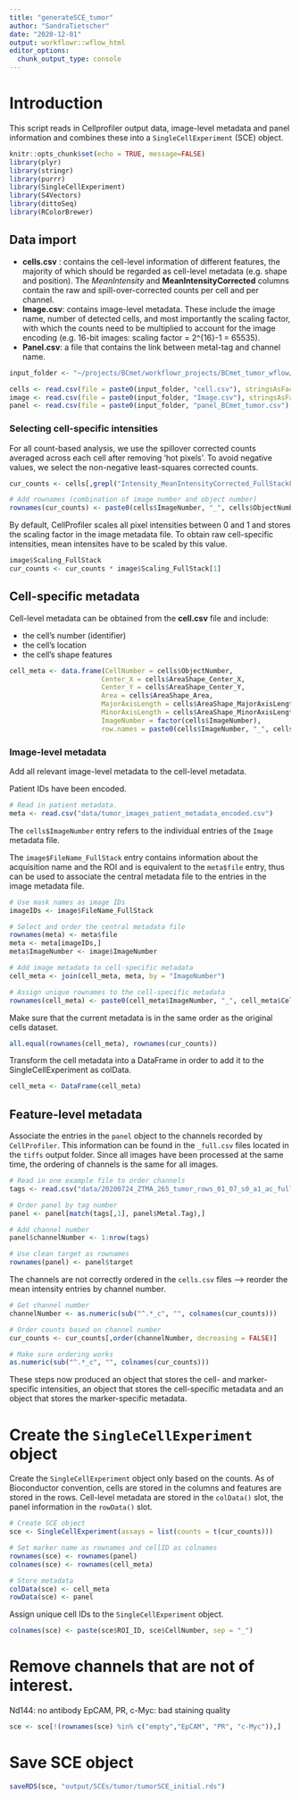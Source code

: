 ```yaml
---
title: "generateSCE_tumor"
author: "SandraTietscher"
date: "2020-12-01"
output: workflowr::wflow_html
editor_options:
  chunk_output_type: console
---
```


# Introduction

This script reads in Cellprofiler output data, image-level metadata and panel information and combines these into a `SingleCellExperiment` (SCE) object.

```r
knitr::opts_chunk$set(echo = TRUE, message=FALSE)
library(plyr)
library(stringr)
library(purrr)
library(SingleCellExperiment)
library(S4Vectors)
library(dittoSeq)
library(RColorBrewer)
```

## Data import

* __cells.csv__ : contains the cell-level information of different features, the majority of which should be regarded as cell-level metadata (e.g. shape and position). The _MeanIntensity_ and __MeanIntensityCorrected__ columns contain the raw and spill-over-corrected counts per cell and per channel.
* __Image.csv__: contains image-level metadata. These include the image name, number of detected cells, and most importantly the scaling factor, with which the counts need to be multiplied to account for the image encoding (e.g. 16-bit images: scaling factor = 2^{16}-1 = 65535).
* __Panel.csv__: a file that contains the link between metal-tag and channel name. 


```r
input_folder <- "~/projects/BCmet/workflowr_projects/BCmet_tumor_wflow/data/"

cells <- read.csv(file = paste0(input_folder, "cell.csv"), stringsAsFactors = FALSE)
image <- read.csv(file = paste0(input_folder, "Image.csv"), stringsAsFactors = FALSE)
panel <- read.csv(file = paste0(input_folder, "panel_BCmet_tumor.csv"), stringsAsFactors = FALSE)
```

### Selecting cell-specific intensities

For all count-based analysis, we use the spillover corrected counts averaged across each cell after removing 'hot pixels'. To avoid negative values, we select the non-negative least-squares corrected counts.

```r
cur_counts <- cells[,grepl("Intensity_MeanIntensityCorrected_FullStackFiltered", colnames(cells))]

# Add rownames (combination of image number and object number)
rownames(cur_counts) <- paste0(cells$ImageNumber, "_", cells$ObjectNumber)
```

By default, CellProfiler scales all pixel intensities between 0 and 1 and stores the scaling factor in the image metadata file. To obtain raw cell-specific intensities, mean intensites have to be scaled by this value. 

```r
image$Scaling_FullStack
cur_counts <- cur_counts * image$Scaling_FullStack[1]
```

## Cell-specific metadata

Cell-level metadata can be obtained from the __cell.csv__ file and include:

* the cell's number (identifier)
* the cell's location
* the cell's shape features

```r
cell_meta <- data.frame(CellNumber = cells$ObjectNumber,
                       Center_X = cells$AreaShape_Center_X,
                       Center_Y = cells$AreaShape_Center_Y,
                       Area = cells$AreaShape_Area,
                       MajorAxisLength = cells$AreaShape_MajorAxisLength,
                       MinorAxisLength = cells$AreaShape_MinorAxisLength, 
                       ImageNumber = factor(cells$ImageNumber),
                       row.names = paste0(cells$ImageNumber, "_", cells$ObjectNumber))
```

### Image-level metadata

Add all relevant image-level metadata to the cell-level metadata.

Patient IDs have been encoded.
```r
# Read in patient metadata. 
meta <- read.csv("data/tumor_images_patient_metadata_encoded.csv")
```

The `cells$ImageNumber` entry refers to the individual entries of the `Image` metadata file.

The `image$FileName_FullStack` entry contains information about the acquisition name and the ROI and is equivalent to the `meta$file` entry, thus can be used to associate the central metadata file to the entries in the image metadata file. 

```r
# Use mask names as image IDs
imageIDs <- image$FileName_FullStack

# Select and order the central metadata file
rownames(meta) <- meta$file
meta <- meta[imageIDs,]
meta$ImageNumber <- image$ImageNumber

# Add image metadata to cell-specific metadata
cell_meta <- join(cell_meta, meta, by = "ImageNumber")

# Assign unique rownames to the cell-specific metadata
rownames(cell_meta) <- paste0(cell_meta$ImageNumber, "_", cell_meta$CellNumber)
```

Make sure that the current metadata is in the same order as the original cells dataset.

```r
all.equal(rownames(cell_meta), rownames(cur_counts))
```

Transform the cell metadata into a DataFrame in order to add it to the SingleCellExperiment as colData.

```r
cell_meta <- DataFrame(cell_meta)
```

## Feature-level metadata

Associate the entries in the `panel` object to the channels recorded by `CellProfiler`.
This information can be found in the `_full.csv` files located in the `tiffs` output folder.
Since all images have been processed at the same time, the ordering of channels is the same for all images.

```r
# Read in one example file to order channels
tags <- read.csv("data/20200724_ZTMA_265_tumor_rows_01_07_s0_a1_ac_full.csv", header = FALSE)

# Order panel by tag number
panel <- panel[match(tags[,1], panel$Metal.Tag),]

# Add channel number
panel$channelNumber <- 1:nrow(tags)

# Use clean target as rownames
rownames(panel) <- panel$target
```

The channels are not correctly ordered in the `cells.csv` files --> reorder the mean intensity entries by channel number.

```r
# Get channel number
channelNumber <- as.numeric(sub("^.*_c", "", colnames(cur_counts)))

# Order counts based on channel number
cur_counts <- cur_counts[,order(channelNumber, decreasing = FALSE)] 

# Make sure ordering works
as.numeric(sub("^.*_c", "", colnames(cur_counts)))
```

These steps now produced an object that stores the cell- and marker-specific intensities, an object that stores the cell-specific metadata and an object that stores the marker-specific metadata.


# Create the `SingleCellExperiment` object

Create the `SingleCellExperiment` object only based on the counts.
As of Bioconductor convention, cells are stored in the columns and features are stored in the rows.
Cell-level metadata are stored in the `colData()` slot, the panel information in the `rowData()` slot.

```r
# Create SCE object
sce <- SingleCellExperiment(assays = list(counts = t(cur_counts)))

# Set marker name as rownames and cellID as colnames
rownames(sce) <- rownames(panel)
colnames(sce) <- rownames(cell_meta)

# Store metadata
colData(sce) <- cell_meta
rowData(sce) <- panel
```

Assign unique cell IDs to the `SingleCellExperiment` object.

```r
colnames(sce) <- paste(sce$ROI_ID, sce$CellNumber, sep = "_")
```

# Remove channels that are not of interest.

Nd144: no antibody
EpCAM, PR, c-Myc: bad staining quality

```r
sce <- sce[!(rownames(sce) %in% c("empty","EpCAM", "PR", "c-Myc")),]
```

# Save SCE object

```r
saveRDS(sce, "output/SCEs/tumor/tumorSCE_initial.rds")
```

